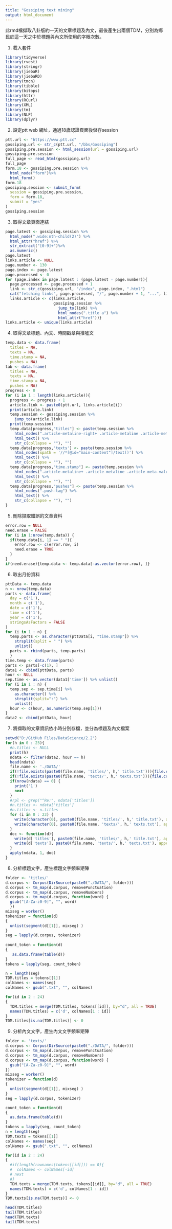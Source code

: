```yaml
---
title: "Gossiping text mining"
output: html_document
---
```


此rmd檔擷取八卦版約一天的文章標題及內文，最後產生出兩個TDM，分別為鄉民於這一天之中於標題與內文所使用的字眼次數。

1. 載入套件
```r
library(tidyverse)
library(rvest)
library(stringr)
library(jiebaR)
library(jiebaRD)
library(tmcn)
library(tibble)
library(bitops)
library(httr)
library(RCurl)
library(XML)
library(tm)
library(NLP)
library(dplyr)
```

2. 設定ptt web 網址，通過18歲認證頁面後儲存session
```r
ptt.url <- "https://www.ptt.cc"
gossiping.url <- str_c(ptt.url, "/bbs/Gossiping")
gossiping.pre.session <- html_session(url = gossiping.url)
gossiping.pre.session
full_page <- read_html(gossiping.url)
full_page
form.18 <- gossiping.pre.session %>%
  html_node("form")%>%
  html_form()
form.18
gossiping.session <- submit_form(
  session = gossiping.pre.session,
  form = form.18,
  submit = "yes"
)
gossiping.session
```

3. 取得文章頁面連結
```r
page.latest <- gossiping.session %>%
  html_node(".wide:nth-child(2)") %>%
  html_attr("href") %>%
  str_extract("[0-9]+")%>%
  as.numeric()
page.latest
links.article <- NULL
page.number <- 130
page.index <- page.latest
page.processed <- 0
for (page.index in page.latest : (page.latest - page.number)){
  page.processed <- page.processed + 1
  link <- str_c(gossiping.url, "/index", page.index, ".html")
  cat("fetching links", page.processed, "/", page.number + 1, "...", link, "\n")
  links.article <- c(links.article,
                     gossiping.session %>%
                       jump_to(link) %>%
                       html_nodes(".title a") %>%
                       html_attr("href"))}
links.article <- unique(links.article)
```

4. 取得文章標題、內文、時間戳章與推噓文
```r
temp.data <- data.frame(
  titles = NA,
  texts = NA,
  time.stamp = NA,
  pushes = NA)
tab <- data.frame(
  titles = NA,
  texts = NA,
  time.stamp = NA,
  pushes = NA)
progress <- 0
for (i in 1 : length(links.article)){
  progress <- progress + 1
  article.link <- paste0(ptt.url, links.article[i])
  print(article.link)
  temp.session <- gossiping.session %>%
    jump_to(article.link)
  print(temp.session)
  temp.data[progress,"titles"] <- paste(temp.session %>%
    html_nodes(".article-metaline-right+ .article-metaline .article-meta-value") %>%
    html_text() %>%
    str_c(collapse = ""), "")
  temp.data[progress,'texts'] <- paste(temp.session %>%
    html_nodes(xpath = '//*[@id="main-content"]/text()') %>%
    html_text() %>%
    str_c(collapse = ""), "")
  temp.data[progress,"time.stamp"] <- paste(temp.session %>%
    html_nodes(".article-metaline+ .article-metaline .article-meta-value") %>%
    html_text() %>%
    str_c(collapse = ""), "")
  temp.data[progress,"pushes"] <- paste(temp.session %>%
    html_nodes(".push-tag") %>%
    html_text() %>%
    str_c(collapse = ""), "")
}
```

5. 刪除擷取錯誤的文章資料
```r
error.row = NULL
need.erase = FALSE
for (i in 1:nrow(temp.data)) {
  if(temp.data[i, 1] == " "){
    error.row <- c(error.row, i)
    need.erase = TRUE
  }
}
if(need.erase){temp.data <- temp.data[-as.vector(error.row), ]}
```

6. 取出月份資料
```r
pttData <- temp.data 
n <- nrow(temp.data)
parts <- data.frame(
  day = c('1'), 
  month = c('1'),
  date = c('1'),
  time = c('1'),
  year = c('1'), 
  stringsAsFactors = FALSE
)
for (i in 1 : n) {
  temp.parts <- as.character(pttData[i, "time.stamp"]) %>%
    strsplit(split = " ") %>%
    unlist()
  parts <- rbind(parts, temp.parts)
  }
time.temp <- data.frame(parts)
parts <- parts[-c(1), ]
data1 <- cbind(pttData, parts)
hour <- NULL
sep.time <- as.vector(data1['time']) %>% unlist()
for (i in 1 : n) {
  temp.sep <- sep.time[i] %>%
    as.character() %>%
    strsplit(split=":") %>%
    unlist()
  hour <- c(hour, as.numeric(temp.sep[1])) 
}
data2 <- cbind(pttData, hour)
```

7. 將擷取的文章資訊依小時分別存檔，並分為標題及內文檔案
```r
setwd("D:/GitHub Files/DataScience/2.2")
for(h in 0 : 23){
  #n.titles <- NULL
  print(h)
  ndata <- filter(data2, hour == h)
  head(ndata)
  file.name <- './DATA/'
  if(!file.exists(paste0(file.name, 'titles/', h,' title.txt'))){file.create(paste0(file.name, 'titles/', h,' title.txt'))}
  if(!file.exists(paste0(file.name, 'texts/', h,' texts.txt'))){file.create(paste0(file.name, 'texts/', h,' texts.txt'))}
  if(nrow(ndata) == 0) {
    print('1')
    next
  }
  #rpl <- grep("^Re:", ndata['titles'])
  #n.titles <- ndata['titles']
  #n.titles <- n.titles
  for (i in 0 : 23) {
    write(character(0), paste0(file.name, 'titles/', h,' title.txt'), append = FALSE)
    write(character(0), paste0(file.name, 'texts/', h,' texts.txt'), append = FALSE)
  }
  doc <- function(d){
    write(d['titles'], paste0(file.name, 'titles/', h,' title.txt'), append = TRUE)
    write(d['texts'], paste0(file.name, 'texts/', h,' texts.txt'), append = TRUE)    
  }
  apply(ndata, 1, doc)
}
```

8. 分析標題文字，產生標題文字頻率矩陣
```r
folder <- 'titles/'
d.corpus <- Corpus(DirSource(paste0("./DATA/", folder)))
d.corpus <- tm_map(d.corpus, removePunctuation)
d.corpus <- tm_map(d.corpus, removeNumbers)
d.corpus <- tm_map(d.corpus, function(word) {
  gsub("[A-Za-z0-9]", "", word)
  })
mixseg = worker()
tokenizer = function(d)
{
  unlist(segment(d[[1]], mixseg) )
}
seg = lapply(d.corpus, tokenizer)
  
count_token = function(d)
{
   as.data.frame(table(d))
}
tokens = lapply(seg, count_token)

n = length(seg)
TDM.titles = tokens[[1]]
colNames <- names(seg)
colNames <- gsub(".txt", "", colNames)

for(id in 2 : 24)
{
  TDM.titles = merge(TDM.titles, tokens[[id]], by="d", all = TRUE)
  names(TDM.titles) = c('d', colNames[1 : id])
}
TDM.titles[is.na(TDM.titles)] <- 0
```

9. 分析內文文字，產生內文文字頻率矩陣
```r
folder <- 'texts/'
d.corpus <- Corpus(DirSource(paste0("./DATA/", folder)))
d.corpus <- tm_map(d.corpus, removePunctuation)
d.corpus <- tm_map(d.corpus, removeNumbers)
d.corpus <- tm_map(d.corpus, function(word) {
  gsub("[A-Za-z0-9]", "", word)
})
mixseg = worker()
tokenizer = function(d)
{
  unlist(segment(d[[1]], mixseg) )
}
seg = lapply(d.corpus, tokenizer)

count_token = function(d)
{
  as.data.frame(table(d))
}
tokens = lapply(seg, count_token)
n = length(seg)
TDM.texts = tokens[[1]]
colNames <- names(seg)
colNames <- gsub(".txt", "", colNames)

for(id in 2 : 24)
{
  #if(length(rownames(tokens[[id]])) == 0){
  #  colNames <- colNames[-id]
  # next
  #}
  TDM.texts = merge(TDM.texts, tokens[[id]], by="d", all = TRUE)
  names(TDM.texts) = c('d', colNames[1 : id])
}
TDM.texts[is.na(TDM.texts)] <- 0

head(TDM.titles)
tail(TDM.titles)
head(TDM.texts)
tail(TDM.texts)
```